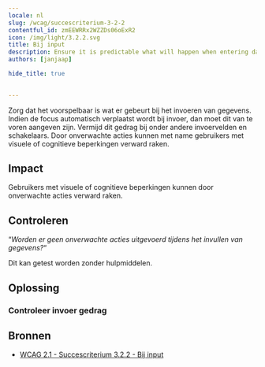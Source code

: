 ```yaml
---
locale: nl
slug: /wcag/succescriterium-3-2-2
contentful_id: zmEEWRRx2WZZDs06oExR2
icon: /img/light/3.2.2.svg
title: Bij input
description: Ensure it is predictable what will happen when entering data.
authors: [janjaap]

hide_title: true

	
---
```


<Hero
  title="Bij input"
  icon="/img/light/3.2.2.svg"
  prefix="Succescriterium 3.2.2"
  suffix="Niveau A"
/>

Zorg dat het voorspelbaar is wat er gebeurt bij het invoeren van gegevens. Indien de focus automatisch verplaatst wordt bij invoer, dan moet dit van te voren aangeven zijn. Vermijd dit gedrag bij onder andere invoervelden en schakelaars. Door onverwachte acties kunnen met name gebruikers met visuele of cognitieve beperkingen verward raken.

## Impact

Gebruikers met visuele of cognitieve beperkingen kunnen door onverwachte acties verward raken.

## Controleren

“*Worden er geen onverwachte acties uitgevoerd tijdens het invullen van gegevens?*“

Dit kan getest worden zonder hulpmiddelen.

## Oplossing

### Controleer invoer gedrag

<CodeSample id="input-predictable" locale="nl"/>

## Bronnen

- [WCAG 2.1 - Succescriterium 3.2.2 - Bij input](https://www.w3.org/Translations/WCAG21-nl/#bij-input)